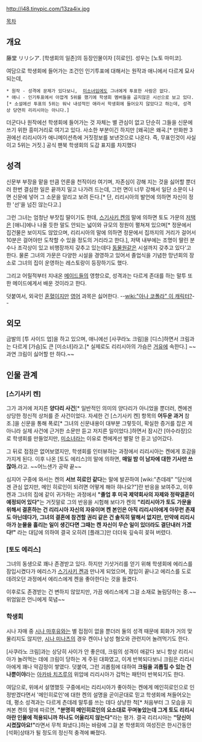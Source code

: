 http://i48.tinypic.com/13za4ix.jpg

[[목차]]

== 개요 ==
藤堂 リリシア. [학생회의 일존]의 등장인물이자 [히로인]. 성우는 [노토 마미코]. 

여담으로 학생회에 들어가는 조건인 인기투표에 대해서는 원작과 애니에서 다르게 묘사되는데,
 * 원작 - 성격에 문제가 있다보니,  [[미소녀]]임에도 그녀에게 투표한 사람은 없다.
 * 애니 - 인기투표에서 아깝게 5위를 했기에 학생회 멤버들을 곱지않은 시선으로 보고 있다.[* 소설에선 투표의 5위는 워낙 내성적인 애라서 학생회에 들어오지 않았다고 하는데, 성격상 당연히 리리시아는 아니다.]

더군다나 원작에선 학생회에 들어가는 것 자체는 별 관심이 없고 단순히 그들을 신문에 쓰기 위한 흥미거리로 여기고 있다. 사소한 부분이긴 하지만 [왜곡]은 왜곡.[* 만화판 3권에선 리리시아가 애니메이션측에 거짓정보를 보낸것으로 나온다. 즉, 무표인것이 사실이고 5위는 거짓.] 공식 팬북 학생회의 도감 표지를 차지했다

== 성격 ==
신문부 부장을 맡을 만큼 언론을 천직이라 여기며, 자존심이 강해 지는 것을 싫어할 뿐더러 한번 결심한 일은 끝까지 밀고 나가려 드는데, 그런 면이 너무 강해서 일단 소문이 나면 신문에 넣어 그 소문을 알리고 보려 든다.[* 단, 리리시아의 발언에 의하면 자신이 정한 '선'을 넘진 않는다고.]

그런 그녀는 엄청난 부잣집 딸이기도 한데, [[스기사키 켄]]의 말에 의하면 토도 가문의 [[저택]]은 [애니]에나 나올 듯한 말도 안되는 넓이와 규모의 정원이 펼쳐져 있으며[* 정문에서 집건물은 보이지도 않았으며, 리리시아의 말에 의하면 정문에서 집까지의 거리가 걸어서 10분은 걸어야만 도착할 수 있을 정도의 거리라고 한다.], 저택 내부에는 조명이 딸린 분수나 조각상이 있고 비행장까지 갖추고 있는데다 [[동물원]]같은 시설까지 갖추고 있다'고 한다. 물론 그녀의 가문은 다양한 시설을 경영하고 있어서 졸업식을 기념한 망년회의 장소로 그녀의 집이 운영하는 레스토랑이 등장하기도 했다.

그리고 어릴적부터 지내온 [[메이드]]들의 영향으로, 성격과는 다르게 존대를 하는 말투 또한 메이드에게서 배운 것이라고 한다. 

덧붙여서, 외국인 [[혼혈]]이지만 [[영어]] 과목은 싫어한다. --[[wiki:"아나 코폴라" 이 캐릭터?]]--

== 외모 ==
금발의 [투 사이드 업]을 하고 있으며, 애니에선 [사쿠라노 크림]을 [디스]하면서 크림과는 다르게 [가슴]도 큰 [미소녀]라고.[* 실제로도 리리시아의 가슴은 [[거유]]에 속한다.] ~~과연 크림이 싫어할 만 하다.~~

== 인물 관계 ==
=== [스기사키 켄] ===
그가 과거에 저지른 '''양다리 사건'''[* 일반적인 의미의 양다리가 아니었을 뿐더러, 켄에겐 상당한 정신적 상처를 준 사건이었다. 자세한 건 [스기사키 켄] 항목의 '''어두운 과거''' 참조.]을 신문을 통해 폭로[* 그녀의 신문내용이 대부분 그렇듯이, 확실한 증거를 잡은 게 아니라 실제 사건에 근거한 소문만 듣고 저지른 일이었다.]하면서 잠시간 [아수라장]으로 학생회를 만들었지만, [[미소녀]]라는 이유로 켄에게선 별말 안 듣고 넘어갔다. 

그 뒤로 접점은 없어보였지만, 학생회를 인터뷰하는 과정에서 리리시아는 켄에게 호감을 가지게 된다. 이후 나온 [토도 에리스]의 말에 의하면, '''매일 밤 이 남자에 대한 기사만 쓰잖아.'''라고. ~~어느샌가 공략 끝~~ 

심지어 구중에 와서는 켄의 '''서브 히로인 같다'''는 말에 발끈하여 [wiki:"츤데레" "당신에겐 관심 없지만, 메인 히로인이 되려면 어떻게 해아 햐나요?"]란 반응을 보여주고, 이후 켄과 그녀의 집에 같이 귀가하는 과정에서 '''"졸업 후 미국 제약회사의 자제와 정략결혼이 예정되어 있다"'''는 거짓말로 그의 반응을 시험해 보다가 켄의 '''"리리시아가 토도 가문을 위해서 결혼하는 건 리리시아 자신의 자유이며 켄 본인은 아직 리리시아에게 아무런 존재도 아닌데다가, 그녀의 결혼에 참견할 권리 같은 건 솔직히 말해서 없지만, 만약에 리리시아가 눈물을 흘리는 일이 생긴다면 그때는 켄 자신이 무슨 일이 있더라도 결단내러 가겠다!"''' 라는 대답에 의하여 결국 오히려 [플래그]만 더더욱 깊숙히 꽂혀 버렸다.  

=== [토도 에리스] ===
그녀의 동생으로 꽤나 존경받고 있다. 하지만 기삿거리를 얻기 위해 학생회에 에리스를 잠입시켰다가 에리스가 [[스기사키 켄]]과 만나게 되었으며, 잠입이 끝나고 에리스를 도로 데려오던 과정에서 에리스에게 켄을 좋아한다는 것을 들켰다. 

이후로도 존경받는 건 변하지 않았지만, 가끔 에리스에게 그걸 소재로 놀림당하는 중.~~위엄잃은 언니에게 묵념~~

=== 학생회 ===
시나 자매 중 [[시나 마후유]]와는 별 접점이 없을 뿐더러 둘의 성격 때문에 회화가 거의 맞물리지도 않지만, [[시나 미나츠]]의 경우 켄이나 남성 혐오와 관련지어 놀려먹기도 한다. 

[사쿠라노 크림]과는 상당히 사이가 안 좋은데, 크림의 성격이 애같다 보니 항상 리리시아가 놀려먹는 데에 크림이 당하는 게 주된 대화였고, 이게 반복되다보니 크림은 리리시아에게 꽤나 악감정이 쌓였다. 덧붙여, 그런 괴롭힘에 대하여 '''크림을 괴롭힐 수 있는 건 나뿐이야'''라는 [[아카바 치즈루]]의 위압에 리리시아가 겁먹는 패턴이 반복되기도 한다.

여담으로, 위에서 설명했듯 구중에서는 리리시아가 좋아하는 켄에게 메인히로인으로 인정받겠다면서 '메인히로인'에 대한 켄의 설명을 곧이곧대로 믿고 학생회에 쳐들어오는데, 평소 성격과는 다르게 츤데레 말투를 쓰는 데다 상냥한 척[* 처음부터 그 모습을 지켜본 켄의 말에 따르면, '''"분명히 메인히로인의 요소대로 꾸며놓았는데 그게 토도 리리시아란 인물에 적용되니까 하나도 어울리지 않는다"'''라는 평가. 결국 리리시아는 '''"당신이 시켰잖아요!"'''라면서 무척 화냈다.]하는 바람에 그걸 본 학생회의 여성진은 한시간동안 [석화]상태가 될 정도의 정신적 충격에 빠졌다. 
